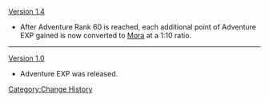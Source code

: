 [[Version 1.4]]
* After Adventure Rank 60 is reached, each additional point of Adventure EXP gained is now converted to [[Mora]] at a 1:10 ratio.
----
[[Version 1.0]]
* Adventure EXP was released.
<noinclude>[[Category:Change History]]</noinclude>
